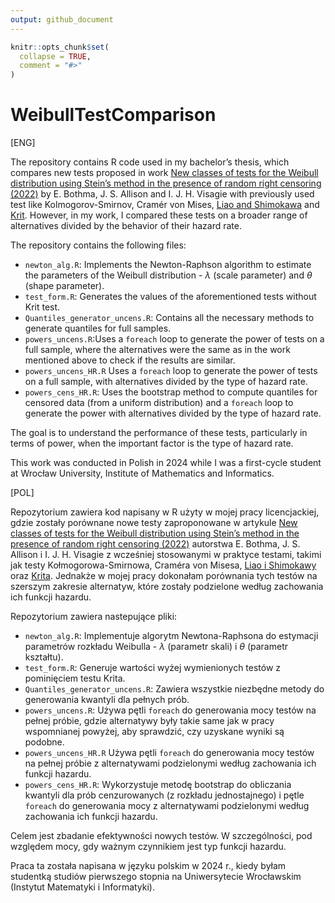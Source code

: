 ```yaml
---
output: github_document
---
```


<!-- README.md is generated from README.Rmd. Please edit that file -->

```r
knitr::opts_chunk$set(
  collapse = TRUE,
  comment = "#>"
)
```

# WeibullTestComparison

<!-- badges: start -->
<!-- badges: end -->

[ENG]

The repository contains R code used in my bachelor's thesis, which compares new tests proposed in work [New classes of tests for the Weibull distribution using Stein’s method in the presence of random right censoring (2022)](https://link.springer.com/article/10.1007/s00180-021-01178-0) by E. Bothma, J. S. Allison and I. J. H. Visagie with previously used test like Kolmogorov-Smirnov, Cramér von Mises, [Liao and Shimokawa](https://www.tandfonline.com/doi/abs/10.1080/00949659908811965) and [Krit](http://www.numdam.org/item/JSFS_2014__155_3_135_0/). However, in my work, I compared these tests on a broader range of alternatives divided by the behavior of their hazard rate.

The repository contains the following files:

- `newton_alg.R`: Implements the Newton-Raphson algorithm to estimate the parameters of the Weibull distribution - $\lambda$ (scale parameter) and $\theta$ (shape parameter). 
- `test_form.R`: Generates the values of the aforementioned tests without Krit test.
- `Quantiles_generator_uncens.R`: Contains all the necessary methods to generate quantiles for full samples.
- `powers_uncens.R`:Uses a `foreach` loop to generate the power of tests on a full sample, where the alternatives were the same as in the work mentioned above to check if the results are similar.
- `powers_uncens_HR.R` Uses a `foreach` loop to generate the power of tests on a full sample, with alternatives divided by the type of hazard rate.
- `powers_cens_HR.R`: Uses the bootstrap method to compute quantiles for censored data (from a uniform distribution) and a `foreach` loop to generate the power with alternatives divided by the type of hazard rate.

The goal is to understand the performance of these tests, particularly in terms of power, when the important factor is the type of hazard rate. 

This work was conducted in Polish in 2024 while I was a first-cycle student at Wrocław University, Institute of Mathematics and Informatics.

[POL]

Repozytorium zawiera kod napisany w R użyty w mojej pracy licencjackiej, gdzie zostały porównane nowe testy zaproponowane w artykule [New classes of tests for the
Weibull distribution using Stein’s method in the presence of random
right censoring
(2022)](https://link.springer.com/article/10.1007/s00180-021-01178-0) autorstwa E. Bothma, J. S. Allison i I. J. H. Visagie z wcześniej stosowanymi w praktyce testami, takimi jak testy Kołmogorowa-Smirnowa, Craméra von Misesa, [Liao i Shimokawy](https://www.tandfonline.com/doi/abs/10.1080/00949659908811965) oraz [Krita](http://www.numdam.org/item/JSFS_2014__155_3_135_0/). Jednakże w mojej pracy dokonałam porównania tych testów na szerszym zakresie alternatyw, które zostały podzielone według zachowania ich funkcji hazardu.

Repozytorium zawiera nastepujące pliki:

- `newton_alg.R`: Implementuje algorytm Newtona-Raphsona do estymacji
  parametrów rozkładu Weibulla - $\lambda$ (parametr skali) i $\theta$ (parametr kształtu).
- `test_form.R`: Generuje wartości wyżej wymienionych testów z pominięciem testu Krita.
- `Quantiles_generator_uncens.R`: Zawiera wszystkie niezbędne metody do
  generowania kwantyli dla pełnych prób.
- `powers_uncens.R`: Używa pętli `foreach` do generowania mocy testów
  na pełnej próbie, gdzie alternatywy były takie same jak w pracy
  wspomnianej powyżej, aby sprawdzić, czy uzyskane wyniki są podobne.
- `powers_uncens_HR.R` Używa pętli `foreach` do generowania mocy testów na pełnej próbie  z alternatywami podzielonymi według zachowania ich funkcji hazardu.
- `powers_cens_HR.R`: Wykorzystuje metodę bootstrap do obliczania kwantyli dla prób
  cenzurowanych (z rozkładu jednostajnego) i pętle `foreach` do
  generowania mocy z alternatywami podzielonymi według zachowania ich funkcji hazardu.

Celem jest zbadanie efektywności nowych testów. W szczególności,
pod względem mocy, gdy ważnym czynnikiem jest typ funkcji hazardu.

Praca ta została napisana w języku polskim w 2024 r., kiedy byłam studentką studiów pierwszego stopnia
na Uniwersytecie Wrocławskim (Instytut Matematyki i Informatyki).
